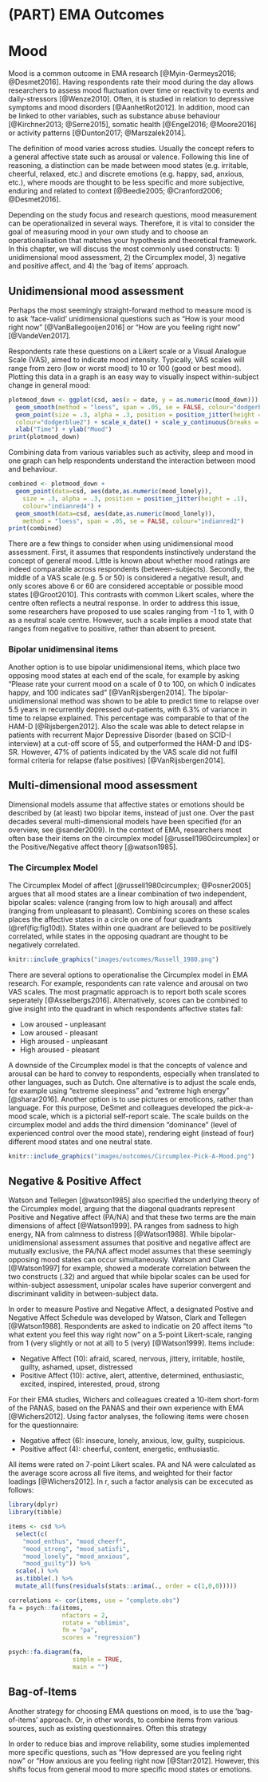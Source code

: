 # (PART) EMA Outcomes {-}


# Mood {#mood}
\index{Mood}

Mood is a common outcome in EMA research [@Myin-Germeys2016; @Desmet2016]. Having respondents rate their mood during the day allows researchers to assess mood fluctuation over time or reactivity to events and daily-stressors [@Wenze2010]. Often, it is studied in relation to depressive symptoms and mood disorders [@AanhetRot2012]. In addition, mood can be linked to other variables, such as substance abuse behaviour [@Kirchner2013; @Serre2015], somatic health [@Engel2016; @Moore2016] or activity patterns [@Dunton2017; @Marszalek2014].

The definition of mood varies across studies. Usually the concept refers to a general affective state such as arousal or valence. Following this line of reasoning, a distinction can be made between mood states (e.g. irritable, cheerful, relaxed, etc.) and discrete emotions (e.g. happy, sad, anxious, etc.), where moods are thought to be less specific and more subjective, enduring and related to context [@Beedie2005; @Cranford2006; @Desmet2016].

Depending on the study focus and research questions, mood measurement can be operationalized in several ways. Therefore, it is vital to consider the goal of measuring mood in your own study and to choose an operationalisation that matches your hypothesis and theoretical framework. In this chapter, we will discuss the most commonly used constructs: 1) unidimensional mood assessment, 2) the Circumplex model, 3) negative and positive affect, and 4) the 'bag of items' approach. 

## Unidimensional mood assessment
\index{Unidimensional mood assessment}
Perhaps the most seemingly straight-forward method to measure mood is to ask 'face-valid' unidimensional questions such as "How is your mood right now" [@VanBallegooijen2016] or "How are you feeling right now" [@VandeVen2017].

Respondents rate these questions on a Likert scale or a Visual Analogue Scale (VAS), aimed to indicate mood intensity. Typically, VAS scales will range from zero (low or worst mood) to 10 or 100 (good or best mood). 
Plotting this data in a graph is an easy way to visually inspect within-subject change in general mood:

```r
plotmood_down <- ggplot(csd, aes(x = date, y = as.numeric(mood_down))) +
  geom_smooth(method = "loess", span = .05, se = FALSE, colour="dodgerblue4") + 
  geom_point(size = .3, alpha = .3, position = position_jitter(height = .1),
  colour="dodgerblue2") + scale_x_date() + scale_y_continuous(breaks = 1:7) +
  xlab("Time") + ylab("Mood") 
print(plotmood_down)
```  

Combining data from various variables such as activity, sleep and mood in one graph can help respondents understand the interaction between mood and behaviour. 

```r
combined <- plotmood_down + 
  geom_point(data=csd, aes(date,as.numeric(mood_lonely)), 
    size = .3, alpha = .3, position = position_jitter(height = .1),
    colour="indianred4") + 
  geom_smooth(data=csd, aes(date,as.numeric(mood_lonely)), 
    method = "loess", span = .05, se = FALSE, colour="indianred2")
print(combined)

```  

There are a few things to consider when using unidimensional mood assessment. First, it assumes that respondents instinctively understand the concept of general mood. Little is known about whether mood ratings are indeed comparable across respondents (between-subjects). 
Secondly, the middle of a VAS scale (e.g. 5 or 50) is considered a negative result, and only scores above 6 or 60 are considered acceptable or possible mood states [@Groot2010]. This contrasts with common Likert scales, where the centre often reflects a neutral response. In order to address this issue, some researchers have proposed to use scales ranging from -1 to 1, with 0 as a neutral scale centre. However, such a scale implies a mood state that ranges from negative to positive, rather than absent to present.  

### Bipolar unidimensinal items
\index{Bipolar unidimensinal items}
Another option is to use bipolar unidimensional items, which place two opposing mood states at each end of the scale, for example by asking "Please rate your current mood on a scale of 0 to 100, on which 0 indicates happy, and 100 indicates sad" [@VanRijsbergen2014]. The bipolar-unidimensional method was shown to be able to predict time to relapse over 5.5 years in recurrently depressed out-patients, with 6.3% of variance in time to relapse explained. This percentage was comparable to that of the HAM-D [@Rijsbergen2012]. Also the scale was able to detect relapse in patients with recurrent Major Depressive Disorder (based on SCID-I interview) at a cut-off score of 55, and outperformed the HAM-D and IDS-SR. However, 47% of patients indicated by the VAS scale did not fulfil formal criteria for relapse (false positives) [@VanRijsbergen2014]. 

## Multi-dimensional mood assessment
\index{Multi-dimensional mood assessment}
Dimensional models assume that affective states or emotions should be described by (at least) two bipolar items, instead of just one. Over the past decades several multi-dimensional models have been specified (for an overview, see @sander2009). In the context of EMA, researchers most often base their items on the circumplex model [@russell1980circumplex] or the Positive/Negative affect theory [@watson1985]. 

### The Circumplex Model
\index{Circumplex model}
The Circumplex Model of affect [@russell1980circumplex; @Posner2005] argues that all mood states are a linear combination of two independent, bipolar scales: valence (ranging from low to high arousal) and affect (ranging from unpleasant to pleasant). Combining scores on these scales places the affective states in a circle on one of four quadrants (\@ref(fig:fig10d)). States within one quadrant are believed to be positively correlated, while states in the opposing quadrant are thought to be negatively correlated. 
```r
knitr::include_graphics("images/outcomes/Russell_1980.png")
```
There are several options to operationalise the Circumplex model in EMA research. For example, respondents can rate valence and arousal on two VAS scales. The most pragmatic approach is to report both scale scores seperately [@Asselbergs2016]. Alternatively, scores can be combined to give insight into the quadrant in which respondents affective states fall:

- Low aroused - unpleasant
- Low aroused - pleasant
- High aroused - unpleasant
- High aroused - pleasant

A downside of the Circumplex model is that the concepts of valence and arousal can be hard to convey to respondents, especially when translated to other languages, such as Dutch. One alternative is to adjust the scale ends, for example using “extreme sleepiness” and “extreme high energy” [@sharar2016]. 
Another option is to use pictures or emoticons, rather than language. For this purpose, DeSmet and colleagues developed the pick-a-mood scale, which is a pictorial self-report scale. The scale builds on the circumplex model and adds the third dimension "dominance" (level of experienced control over the mood state), rendering eight (instead of four) different mood states and one neutral state. 

```r
knitr::include_graphics("images/outcomes/Circumplex-Pick-A-Mood.png")
```

## Negative & Positive Affect
\index{Negative Affect} \index{Positive Affect}
Watson and Tellegen [@watson1985] also specified the underlying theory of the Circumplex model, arguing that the diagonal quadrants represent Positive and Negative affect (PA/NA) and that these two terms are the main dimensions of affect [@Watson1999]. PA ranges from sadness to high energy, NA from calmness to distress [@Watson1988]. While bipolar-unidimensional assessment assumes that positive and negative affect are mutually exclusive, the PA/NA affect model assumes that these seemingly opposing mood states can occur simultaneously. Watson and Clark [@Watson1997] for example, showed a moderate correlation between the two constructs (.32) and argued that while bipolar scales can be used for within-subject assessment, unipolar scales have superior convergent and discriminant validity in between-subject data.

In order to measure Postive and Negative Affect, a designated Postive and Negative Affect Schedule was developed by Watson, Clark and Tellegen [@Watson1988]. Respondents are asked to indicatie on 20 affect items "to what extent you feel this way right now" on a 5-point Likert-scale, ranging from 1 (very slightly or not at all) to 5 (very) [@Watson1999]. Items include:

- Negative Affect (10): afraid, scared, nervous, jittery, irritable, hostile, guilty, ashamed, upset, distressed 
- Positive Affect (10): active, alert, attentive, determined, enthusiastic, excited, inspired, interested, proud, strong

For their EMA studies, Wichers and colleagues created a 10-item short-form of the PANAS, based on the PANAS and their own experience with EMA [@Wichers2012]. Using factor analyses, the following items were chosen for the questionnaire:

- Negative affect (6): insecure, lonely, anxious, low, guilty, suspicious. 
- Positive affect (4): cheerful, content, energetic, enthusiastic. 

All items were rated on 7-point Likert scales. PA and NA were calculated as the average score across all five items, and weighted for their factor loadings [@Wichers2012].
In r, such a factor analysis can be excecuted as follows: 

```r
library(dplyr)
library(tibble)

items <- csd %>%
  select(c(
    "mood_enthus", "mood_cheerf",
    "mood_strong", "mood_satisfi",
    "mood_lonely", "mood_anxious",
    "mood_guilty")) %>%
  scale(.) %>%
  as.tibble(.) %>%
  mutate_all(funs(residuals(stats::arima(., order = c(1,0,0)))))

correlations <- cor(items, use = "complete.obs")
fa = psych::fa(items,
               nfactors = 2,
               rotate = "oblimin",
               fm = "pa",
               scores = "regression")

psych::fa.diagram(fa, 
                  simple = TRUE, 
                  main = "")
```

## Bag-of-Items
Another strategy for choosing EMA questions on mood, is to use the 'bag-of-items' approach. Or, in other words, to combine items from various sources, such as existing questionnaires. Often this strategy 

In order to reduce bias and improve reliability, some studies implemented more specific questions, such as "How depressed are you feeling right now" or "How anxious are you feeling right now [@Starr2012]. However, this shifts focus from general mood to more specific mood states or emotions.

